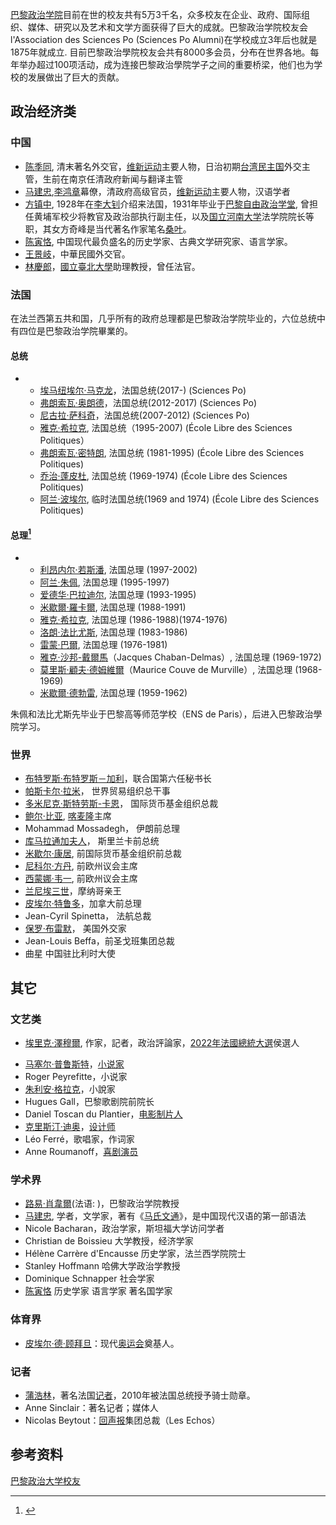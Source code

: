 [[巴黎政治学院|巴黎政治学院]]目前在世的校友共有5万3千名，众多校友在企业、政府、国际组织、媒体、研究以及艺术和文学方面获得了巨大的成就。巴黎政治学院校友会l'Association des Sciences Po (Sciences Po Alumni)在学校成立3年后也就是1875年就成立. 目前巴黎政治學院校友会共有8000多会员，分布在世界各地。每年举办超过100项活动，成为连接巴黎政治學院学子之间的重要桥梁，他们也为学校的发展做出了巨大的贡献。

==政治经济类==
===中国===
* [[陈季同|陈季同]], 清末著名外交官，[[维新运动|维新运动]]主要人物，日治初期[[台湾民主国|台湾民主国]]外交主管，生前在南京任清政府新闻与翻译主管
* [[马建忠|马建忠]],[[李鸿章|李鸿章]]幕僚，清政府高级官员，[[维新运动|维新运动]]主要人物，汉语学者
* [[方镇中|方镇中]], 1928年在[[李大钊|李大钊]]介绍来法国，1931年毕业于[[巴黎自由政治学堂|巴黎自由政治学堂]], 曾担任黄埔军校少将教官及政治部执行副主任，以及[[国立河南大学|国立河南大学]]法学院院长等职，其女方奇峰是当代著名作家笔名[[桑叶|桑叶]]。
* [[陈寅恪|陈寅恪]], 中国现代最负盛名的历史学家、古典文学研究家、语言学家。
* [[王景岐|王景岐]]，中華民國外交官。
* [[林慶郎|林慶郎]]，[[國立臺北大學|國立臺北大學]]助理教授，曾任法官。

===法国===

在法兰西第五共和国，几乎所有的政府总理都是巴黎政治学院毕业的，六位总统中有四位是巴黎政治学院畢業的。

====总统====
** [[埃马纽埃尔·马克龙|埃马纽埃尔·马克龙]]，法国总统(2017-) (Sciences Po)
**[[弗朗索瓦·奥朗德|弗朗索瓦·奥朗德]]，法国总统(2012-2017) (Sciences Po)
**[[尼古拉·萨科奇|尼古拉·萨科奇]]，法国总统(2007-2012) (Sciences Po)
** [[雅克·希拉克|雅克·希拉克]], 法国总统（1995-2007) (École Libre des Sciences Politiques）
** [[弗朗索瓦·密特朗|弗朗索瓦·密特朗]], 法国总统 (1981-1995) (École Libre des Sciences Politiques)
** [[乔治·蓬皮杜|乔治·蓬皮杜]], 法国总统 (1969-1974) (École Libre des Sciences Politiques)
** [[阿兰·波埃尔|阿兰·波埃尔]], 临时法国总统(1969 and 1974) (École Libre des Sciences Politiques)

====总理<ref>{{Cite web |url=http://www.archives.premier-ministre.gouv.fr/jospin_version2/HIST/HISTGVT5.HTM |title=存档副本 |access-date=2013-05-11 |archive-date=2004-05-18 |archive-url=https://web.archive.org/web/20040518092740/http://www.archives.premier-ministre.gouv.fr/jospin_version2/HIST/HISTGVT5.HTM |dead-url=no }}</ref>====
** [[利昂内尔·若斯潘|利昂内尔·若斯潘]], 法国总理 (1997-2002)
** [[阿兰·朱佩|阿兰·朱佩]], 法国总理 (1995-1997)
** [[爱德华·巴拉迪尔|爱德华·巴拉迪尔]], 法国总理 (1993-1995)
** [[米歇爾·羅卡爾|米歇爾·羅卡爾]], 法国总理 (1988-1991)
** [[雅克·希拉克|雅克·希拉克]], 法国总理 (1986-1988)(1974-1976)
** [[洛朗·法比尤斯|洛朗·法比尤斯]], 法国总理 (1983-1986)
** [[雷蒙·巴爾|雷蒙·巴爾]], 法国总理 (1976-1981)
** [[雅克·沙邦-戴爾馬|雅克·沙邦-戴爾馬]]（Jacques Chaban-Delmas）, 法国总理 (1969-1972) 
** [[莫里斯·顧夫·德姆維爾|莫里斯·顧夫·德姆維爾]]（Maurice Couve de Murville）, 法国总理 (1968-1969) 
** [[米歇爾·德勃雷|米歇爾·德勃雷]], 法国总理 (1959-1962)

朱佩和法比尤斯先毕业于巴黎高等师范学校（ENS de Paris），后进入巴黎政治學院学习。

===世界===

* [[布特罗斯·布特罗斯－加利|布特罗斯·布特罗斯－加利]]，联合国第六任秘书长
* [[帕斯卡尔·拉米|帕斯卡尔·拉米]]， 世界贸易组织总干事
* [[多米尼克·斯特劳斯-卡恩|多米尼克·斯特劳斯-卡恩]]， 国际货币基金组织总裁
* [[鲍尔·比亚|鲍尔·比亚]], [[喀麦隆|喀麦隆]]主席
* Mohammad Mossadegh， 伊朗前总理
* [[库马拉通加夫人|库马拉通加夫人]]， 斯里兰卡前总统
* [[米歇尔·康居|米歇尔·康居]], 前国际货币基金组织前总裁
* [[尼科尔·方丹|尼科尔·方丹]], 前欧州议会主席
* [[西蒙娜·韦一|西蒙娜·韦一]], 前欧州议会主席
* [[兰尼埃三世|兰尼埃三世]]，摩纳哥亲王
* [[皮埃尔·特鲁多|皮埃尔·特鲁多]]，加拿大前总理
* Jean-Cyril Spinetta， 法航总裁
* [[保罗·布雷默|保罗·布雷默]]， 美国外交家
* Jean-Louis Beffa，前圣戈班集团总裁
* 曲星  中国驻比利时大使

==其它==

===文艺类===

* [[埃里克·澤穆爾|埃里克·澤穆爾]], 作家，記者，政治評論家，[[2022年法国总统选举|2022年法國總統大選]]侯選人

* [[马塞尔·普鲁斯特|马塞尔·普鲁斯特]]，[[小说家|小说家]]
* Roger Peyrefitte，小说家
* [[朱利安·格拉克|朱利安·格拉克]]，小說家
* Hugues Gall，巴黎歌剧院前院长
* Daniel Toscan du Plantier，[[电影|电影]][[制片人|制片人]]
* [[克里斯汀·迪奥|克里斯汀·迪奥]]，[[设计师|设计师]]
* Léo Ferré，歌唱家，作词家
* Anne Roumanoff，[[喜剧|喜剧]][[演员|演员]]

===学术界===
* [[路易·肖韋爾|路易·肖韋爾]](法语: {{lang|fr|Louis Chauvel}})，巴黎政治学院教授 
* [[马建忠|马建忠]], 学者，文学家，著有《[[马氏文通|马氏文通]]》，是中国现代汉语的第一部语法
* Nicole Bacharan，政治学家，斯坦福大学访问学者
* Christian de Boissieu 大学教授，经济学家
* Hélène Carrère d'Encausse 历史学家，法兰西学院院士
* Stanley Hoffmann 哈佛大学政治学教授
* Dominique Schnapper 社会学家
* [[陈寅恪|陈寅恪]]  历史学家 语言学家 著名国学家

===体育界===
* [[皮埃尔·德·顾拜旦|皮埃尔·德·顾拜旦]]：现代[[奥运会|奥运会]]奠基人。

===记者===
*[[蒲浩林|蒲浩林]]，著名法国[[记者|记者]]，2010年被法国总统授予骑士勋章。
*Anne Sinclair：著名记者；媒体人
*Nicolas Beytout：[[回聲報_(法國)|回声报]]集团总裁（Les Echos）

==参考资料==
{{Reflist}}

[[Category:巴黎政治大学校友|]]